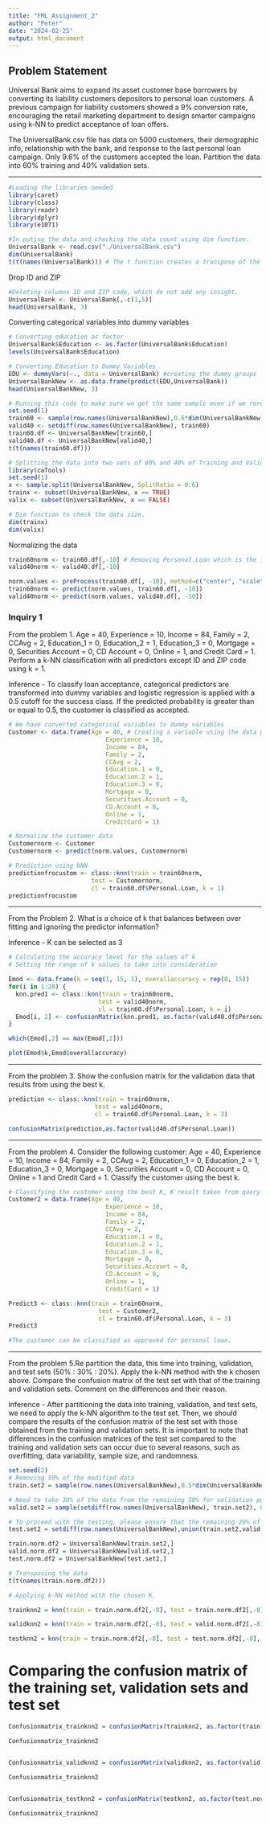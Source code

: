 ---
title: "FML_Assignment_2"
author: "Peter"
date: "2024-02-25"
output: html_document
---

## Problem Statement

Universal Bank aims to expand its asset customer base borrowers by converting its liability customers depositors to personal loan customers. A previous campaign for liability customers showed a 9% conversion rate, encouraging the retail marketing department to design smarter campaigns using k-NN to predict acceptance of loan offers.

The UniversalBank.csv file has data on 5000 customers, their demographic info, relationship with the bank, and response to the last personal loan campaign. Only 9.6% of the customers accepted the loan. Partition the data into 60% training and 40% validation sets.

***

```{r}
#Loading the libraries needed
library(caret)
library(class)
library(readr)
library(dplyr)
library(e1071)
```

```{r }
#In puting the data and checking the data count using dim function.
UniversalBank <- read.csv("./UniversalBank.csv")
dim(UniversalBank)
t(t(names(UniversalBank))) # The t function creates a transpose of the data frame
```
Drop ID and ZIP
```{r}
#Deleting columns ID and ZIP code, which do not add any insight.
UniversalBank <- UniversalBank[,-c(1,5)]
head(UniversalBank, 3)
```
Converting categorical variables into dummy variables

```{r}
# Converting education as factor
UniversalBank$Education <- as.factor(UniversalBank$Education)
levels(UniversalBank$Education)
```
```{r}
# Converting Education to Dummy Variables
EDU <- dummyVars(~., data = UniversalBank) #creating the dummy groups
UniversalBankNew <- as.data.frame(predict(EDU,UniversalBank))
head(UniversalBankNew, 3)
```
```{r}
# Running this code to make sure we get the same sample even if we rerun codes
set.seed(1)
train60 <- sample(row.names(UniversalBankNew),0.6*dim(UniversalBankNew)[1])
valid40 <- setdiff(row.names(UniversalBankNew), train60)  
train60.df <- UniversalBankNew[train60,]
valid40.df <- UniversalBankNew[valid40,]
t(t(names(train60.df)))
```
```{r}
# Splitting the data into two sets of 60% and 40% of Training and Validation respectively.
library(caTools)
set.seed(1)
x <- sample.split(UniversalBankNew, SplitRatio = 0.6)
trainx <- subset(UniversalBankNew, x == TRUE)
valix <- subset(UniversalBankNew, x == FALSE)

# Dim function to check the data size.
dim(trainx)
dim(valix)
```
Normalizing the data
```{r}
train60norm <- train60.df[,-10] # Removing Personal.Loan which is the 10 column.
valid40norm <- valid40.df[,-10]

norm.values <- preProcess(train60.df[, -10], method=c("center", "scale"))
train60norm <- predict(norm.values, train60.df[, -10])
valid40norm <- predict(norm.values, valid40.df[, -10])
```
### Inquiry 1

From the problem 
1. Age = 40, Experience = 10, Income = 84, Family = 2, CCAvg = 2, Education_1 = 0, Education_2 = 1, Education_3 = 0, Mortgage = 0, Securities Account = 0, CD Account = 0, Online = 1, and Credit Card = 1. Perform a k-NN classification with all predictors except ID and ZIP code using k = 1. 

Inference - To classify loan acceptance, categorical predictors are transformed into dummy variables and logistic regression is applied with a 0.5 cutoff for the success class. If the predicted probability is greater than or equal to 0.5, the customer is classified as accepted.

```{r}
# We have converted categorical variables to dummy variables
Customer <- data.frame(Age = 40, # Creating a variable using the data given in the problem  
                           Experience = 10,
                           Income = 84,
                           Family = 2,
                           CCAvg = 2,
                           Education.1 = 0,
                           Education.2 = 1,
                           Education.3 = 0,
                           Mortgage = 0,
                           Securities.Account = 0,
                           CD.Account = 0,
                           Online = 1,
                           CreditCard = 1)

# Normalize the customer data
Customernorm <- Customer
Customernorm <- predict(norm.values, Customernorm)
```
```{r}
# Prediction using kNN
predictionfrocustom <- class::knn(train = train60norm, 
                       test = Customernorm, 
                       cl = train60.df$Personal.Loan, k = 1) 
predictionfrocustom

```
***
From the Problem
2. What is a choice of k that balances between over fitting and ignoring the predictor information?

Inference - K can be selected as 3

```{r}
# Calculating the accuracy level for the values of k
# Setting the range of k values to take into consideration

Emod <- data.frame(k = seq(1, 15, 1), overallaccuracy = rep(0, 15))
for(i in 1:20) {
  knn.pred1 <- class::knn(train = train60norm, 
                         test = valid40norm, 
                         cl = train60.df$Personal.Loan, k = i)
  Emod[i, 2] <- confusionMatrix(knn.pred1, as.factor(valid40.df$Personal.Loan),positive = "1")$overall[1]
}

which(Emod[,2] == max(Emod[,2])) 

plot(Emod$k,Emod$overallaccuracy)

```
***
From the problem
3. Show the confusion matrix for the validation data that results from using the best k.
```{r}
prediction <- class::knn(train = train60norm, 
                        test = valid40norm, 
                        cl = train60.df$Personal.Loan, k = 3)

confusionMatrix(prediction,as.factor(valid40.df$Personal.Loan))

```
***
From the problem
4. Consider the following customer: Age = 40, Experience = 10, Income = 84,
Family = 2, CCAvg = 2, Education_1 = 0, Education_2 = 1, Education_3 = 0,
Mortgage = 0, Securities Account = 0, CD Account = 0, Online = 1 and Credit
Card = 1. Classify the customer using the best k.

```{r}
# Classifying the customer using the best K, K result taken from query 2 after finding the K ie 3.
Customer2 = data.frame(Age = 40, 
                           Experience = 10, 
                           Income = 84, 
                           Family = 2,
                           CCAvg = 2, 
                           Education.1 = 0, 
                           Education.2 = 1, 
                           Education.3 = 0, 
                           Mortgage = 0, 
                           Securities.Account = 0, 
                           CD.Account = 0, 
                           Online = 1, 
                           CreditCard = 1)

Predict3 <- class::knn(train = train60norm, 
                         test = Customer2, 
                         cl = train60.df$Personal.Loan, k = 3)
Predict3

#The customer can be classified as approved for personal loan.
```
***
From the problem
5.Re partition the data, this time into training, validation, and test sets (50% : 30% : 20%). Apply the k-NN method with the k chosen above. Compare the confusion matrix of the test set with that of the training and validation sets. Comment on the differences and their reason.

Inference - After partitioning the data into training, validation, and test sets, we need to apply the k-NN algorithm to the test set. Then, we should compare the results of the confusion matrix of the test set with those obtained from the training and validation sets. It is important to note that differences in the confusion matrices of the test set compared to the training and validation sets can occur due to several reasons, such as overfitting, data variability, sample size, and randomness.

```{r}
set.seed(2)
# Removing 50% of the modified data
train.set2 = sample(row.names(UniversalBankNew),0.5*dim(UniversalBankNew)[1])

# Need to take 30% of the data from the remaining 50% for validation purposes.
valid.set2 = sample(setdiff(row.names(UniversalBankNew), train.set2), 0.3*dim(UniversalBankNew)[1])

# To proceed with the testing, please ensure that the remaining 20% of the modified data is reserved as Test Data
test.set2 = setdiff(row.names(UniversalBankNew),union(train.set2,valid.set2))

train.norm.df2 = UniversalBankNew[train.set2,]
valid.norm.df2 = UniversalBankNew[valid.set2,]
test.norm.df2 = UniversalBankNew[test.set2,]

# Transposing the data
t(t(names(train.norm.df2)))

# Applying k-NN method with the chosen K.

trainknn2 = knn(train = train.norm.df2[,-8], test = train.norm.df2[,-8], cl = train.norm.df2[,8], k=3)

validknn2 = knn(train = train.norm.df2[,-8], test = valid.norm.df2[,-8], cl = train.norm.df2[,8], k=3)

testknn2 = knn(train = train.norm.df2[,-8], test = test.norm.df2[,-8], cl = train.norm.df2[,8], k=3)

```

# Comparing the confusion matrix of the training set, validation sets and test set
```{r}

Confusionmatrix_trainknn2 = confusionMatrix(trainknn2, as.factor(train.norm.df2$Personal.Loan),positive = "1")

Confusionmatrix_trainknn2


Confusionmatrix_validknn2 = confusionMatrix(validknn2, as.factor(valid.norm.df2$Personal.Loan),positive = "1")

Confusionmatrix_trainknn2


Confusionmatrix_testknn2 = confusionMatrix(testknn2, as.factor(test.norm.df2$Personal.Loan),positive = "1")

Confusionmatrix_trainknn2
```

